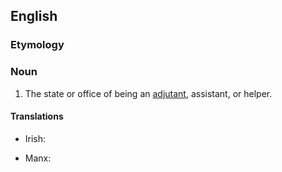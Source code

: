 ==English==

===Etymology===
{{suffix|en|adjutant|cy}}

===Noun===
{{en-noun}}

# The state or office of being an [[adjutant]], assistant, or helper.

====Translations====
{{trans-top|state or office of being an adjutant}}
* Irish: {{t|ga|aidiúnacht|f}}
{{trans-mid}}
* Manx: {{t|gv|co-yantys|m}}
{{trans-bottom}}